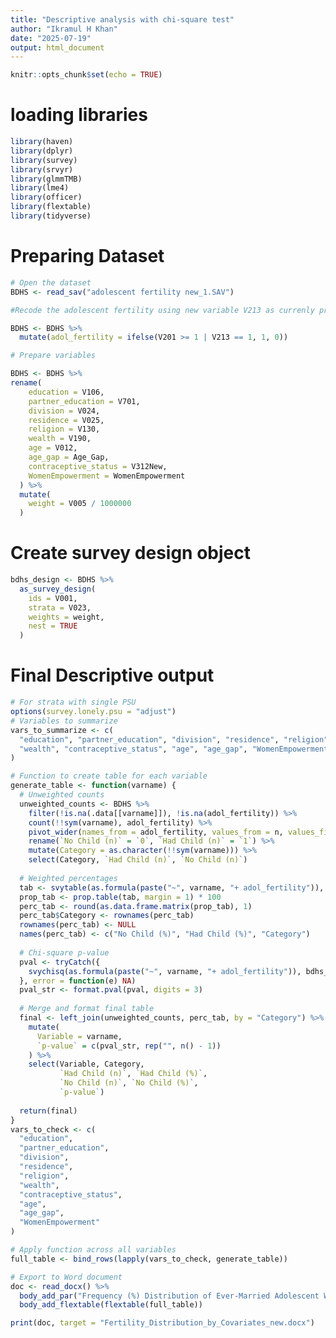 ```yaml
---
title: "Descriptive analysis with chi-square test"
author: "Ikramul H Khan"
date: "2025-07-19"
output: html_document
---
```


```r
knitr::opts_chunk$set(echo = TRUE)
```

# loading libraries
```r
library(haven)
library(dplyr)
library(survey)
library(srvyr)
library(glmmTMB)
library(lme4)
library(officer)
library(flextable)
library(tidyverse)
```
# Preparing Dataset

```r
# Open the dataset
BDHS <- read_sav("adolescent fertility new_1.SAV")

#Recode the adolescent fertility using new variable V213 as currenly pregnant status

BDHS <- BDHS %>%
  mutate(adol_fertility = ifelse(V201 >= 1 | V213 == 1, 1, 0))

# Prepare variables

BDHS <- BDHS %>%
rename(
    education = V106,
    partner_education = V701,
    division = V024,
    residence = V025,
    religion = V130,
    wealth = V190,
    age = V012,
    age_gap = Age_Gap,
    contraceptive_status = V312New,
    WomenEmpowerment = WomenEmpowerment
  ) %>%
  mutate(
    weight = V005 / 1000000
  )

```

# Create survey design object 
```r
bdhs_design <- BDHS %>%
  as_survey_design(
    ids = V001,
    strata = V023,
    weights = weight,
    nest = TRUE
  )
```

# Final Descriptive output

```r
# For strata with single PSU
options(survey.lonely.psu = "adjust")
# Variables to summarize
vars_to_summarize <- c(
  "education", "partner_education", "division", "residence", "religion",
  "wealth", "contraceptive_status", "age", "age_gap", "WomenEmpowerment"
)

# Function to create table for each variable
generate_table <- function(varname) {
  # Unweighted counts
  unweighted_counts <- BDHS %>%
    filter(!is.na(.data[[varname]]), !is.na(adol_fertility)) %>%
    count(!!sym(varname), adol_fertility) %>%
    pivot_wider(names_from = adol_fertility, values_from = n, values_fill = 0) %>%
    rename(`No Child (n)` = `0`, `Had Child (n)` = `1`) %>%
    mutate(Category = as.character(!!sym(varname))) %>%
    select(Category, `Had Child (n)`, `No Child (n)`)
  
  # Weighted percentages
  tab <- svytable(as.formula(paste("~", varname, "+ adol_fertility")), bdhs_design)
  prop_tab <- prop.table(tab, margin = 1) * 100
  perc_tab <- round(as.data.frame.matrix(prop_tab), 1)
  perc_tab$Category <- rownames(perc_tab)
  rownames(perc_tab) <- NULL
  names(perc_tab) <- c("No Child (%)", "Had Child (%)", "Category")
  
  # Chi-square p-value
  pval <- tryCatch({
    svychisq(as.formula(paste("~", varname, "+ adol_fertility")), bdhs_design)$p.value
  }, error = function(e) NA)
  pval_str <- format.pval(pval, digits = 3)
  
  # Merge and format final table
  final <- left_join(unweighted_counts, perc_tab, by = "Category") %>%
    mutate(
      Variable = varname,
      `p-value` = c(pval_str, rep("", n() - 1))
    ) %>%
    select(Variable, Category,
           `Had Child (n)`, `Had Child (%)`,
           `No Child (n)`, `No Child (%)`,
           `p-value`)
  
  return(final)
}
vars_to_check <- c(
  "education",
  "partner_education",
  "division",
  "residence",
  "religion",
  "wealth",
  "contraceptive_status",
  "age",
  "age_gap",
  "WomenEmpowerment"
)

# Apply function across all variables
full_table <- bind_rows(lapply(vars_to_check, generate_table))

# Export to Word document
doc <- read_docx() %>%
  body_add_par("Frequency (%) Distribution of Ever-Married Adolescent Women by Fertility with p-value (χ² Test)", style = "heading 1") %>%
  body_add_flextable(flextable(full_table))

print(doc, target = "Fertility_Distribution_by_Covariates_new.docx")

```

